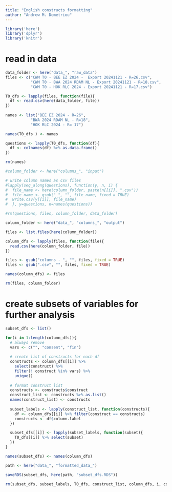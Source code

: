```yaml
---
title: "English constructs formatting"
author: "Andrew M. Demetriou"
---
```


```r
library('here')
library('dplyr')
library('knitr')
```

# read in data

```r
data_folder <- here("data_", "raw_data")
files <- c("CWM T0 - BEE EZ 2024 -  Export 20241121 - R=26.csv", 
           "CWM T0 - BWA 2024 RDAM NL - Export 20241121 - R=18.csv", 
           "CWM T0 - HOK RLC 2024 - Export 20241121 - R=17.csv")
```

```r
T0_dfs <- lapply(files, function(file){
  df <- read.csv(here(data_folder, file))
})
  
names <- list("BEE EZ 2024 - R=26", 
           "BWA 2024 RDAM NL - R=18", 
           "HOK RLC 2024 - R= 17")

names(T0_dfs ) <- names

questions <- lapply(T0_dfs, function(df){
  df <- colnames(df) %>% as.data.frame()
})

rm(names)
```

```r
#column_folder <- here("columns_", "input")

# write column names as csv files
#lapply(seq_along(questions), function(y, n, i) { 
#  file_name <- here(column_folder, paste(n[[i]], ".csv"))
#  file_name <- gsub(" ", "", file_name, fixed = TRUE)
#  write.csv(y[[i]], file_name)
#  }, y=questions, n=names(questions))

#rm(questions, files, column_folder, data_folder)
```

```r
column_folder <- here("data_", "columns_", "output")

files <- list.files(here(column_folder))

column_dfs <- lapply(files, function(file){
  read.csv(here(column_folder, file))
})

files <- gsub("columns - ", "", files, fixed = TRUE)
files <- gsub(".csv", "", files, fixed = TRUE)

names(column_dfs) <- files

rm(files, column_folder)
```

# create subsets of variables for further analysis

```r
subset_dfs <- list()

for(i in 1:length(column_dfs)){
  # always remove
  vars <- c("", "consent", "fin")
  
  # create list of constructs for each df
  constructs <- column_dfs[[i]] %>% 
    select(construct) %>% 
    filter(! construct %in% vars) %>%
    unique()
  
  # format construct list
  constructs <- constructs$construct
  construct_list <- constructs %>% as.list()
  names(construct_list) <- constructs
  
  subset_labels <- lapply(construct_list, function(constructs){
    df <- column_dfs[[i]] %>% filter(construct == constructs)
    constructs <- df$column.label
  })

  subset_dfs[[i]] <- lapply(subset_labels, function(subset){
    T0_dfs[[i]] %>% select(subset)
  })
}

names(subset_dfs) <- names(column_dfs)
```

```r
path <- here("data_", "formatted_data_")

saveRDS(subset_dfs, here(path, "subset_dfs.RDS"))

rm(subset_dfs, subset_labels, T0_dfs, construct_list, column_dfs, i, constructs, path, vars)
```

